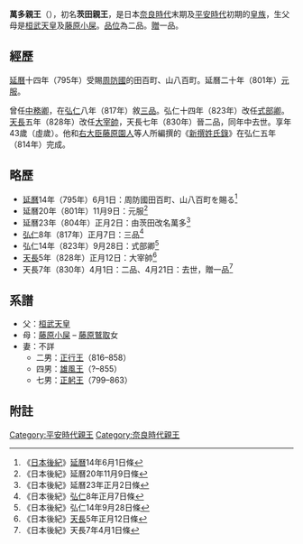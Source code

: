 {{東亞男性歷史人物
|名稱 =萬多親王
|身份 =日本[[親王_(東亞)|親王]]
|國家 =[[日本|大和王朝]]
|時代 =[[奈良時代|奈良時代]]末期、[[平安時代|平安時代]]初期
|姓 =（無）
|名 =萬多
|封爵 =二品[[親王|親王]]→一品親王
|出生日期 =[[延曆|延曆]]元年（788年）
|逝世日期 =[[天長|天長]]七年四月二十一（830年5月16日（42歲））
|父親 = [[桓武天皇|桓武天皇]]
|母親 = [[藤原小屎|藤原小屎]]
|異母兄弟 =[[平城天皇|平城天皇]]、[[嵯峨天皇|嵯峨天皇]]、[[淳和天皇|淳和天皇]]、[[伊予親王|伊予親王]]、[[葛原親王|葛原親王]]、[[佐味親王|佐味親王]]、[[賀陽親王|賀陽親王]]、[[大野親王|大野親王]]、[[葛井親王|葛井親王]]、[[仲野親王|仲野親王]]、[[明日香親王|明日香親王]]、[[坂本親王|坂本親王]]、[[太田親王|太田親王]]、[[長岡岡成|長岡岡成]]、[[良岑安世|良岑安世]]
|異母姊妹 =[[高志內親王|高志內親王]]、[[朝原內親王|朝原內親王]]、[[因幡內親王|因幡內親王]]、[[安濃內親王|安濃內親王]]、[[賀樂內親王|賀樂內親王]]、[[菅原內親王|菅原內親王]]、[[大宅內親王|大宅內親王]]、[[高津內親王|高津內親王]]、[[春日內親王|春日內親王]]、[[安勅內親王|安勅內親王]]、[[大井內親王|大井內親王]]、[[紀內親王|紀內親王]]、[[善原內親王|善原內親王]]、[[甘南美內親王|甘南美內親王]]、[[伊都內親王|伊都內親王]]、[[滋野內親王|滋野內親王]]、[[池上內親王|池上內親王]]、[[駿河內親王|駿河內親王]]、[[布勢內親王|布勢內親王]]
|子 =[[正躬王|正躬王]]、[[正行王|正行王]]、[[雄風王|雄風王]]、[[保世王|保世王]]、[[繼世王|繼世王]]、[[家世王|家世王]]、[[益世王|益世王]]、[[是世王|是世王]]、[[經世王|經世王]]、[[並世王|並世王]]、[[行世王|行世王]]
|經歷 =[[中務省|中務卿]]、[[式部省|式部卿]]、[[大宰帥|大宰帥]]
}}
{{Japanese|japanese=万多親王|kana=まんだしんのう|romaji=Manta shin nō}}
'''萬多親王'''（{{bd|788年||830年|5月16日}}），初名'''茨田親王'''，是日本[[奈良時代|奈良時代]]末期及[[平安時代|平安時代]]初期的[[皇族|皇族]]，生父母是[[桓武天皇|桓武天皇]]及[[藤原小屎|藤原小屎]]。[[品位|品位]]為二品。[[贈位|贈]]一品。

== 經歷 ==
[[延曆|延曆]]十四年（795年）受賜[[周防國|周防國]]的田百町、山八百町。延曆二十年（801年）[[元服|元服]]。

曾任[[中務省|中務卿]]，在[[弘仁|弘仁]]八年（817年）敘[[品位|三品]]。弘仁十四年（823年）改任[[式部省|式部卿]]。[[天長|天長]]五年（828年）改任[[大宰府|大宰帥]]，天長七年（830年）晉二品，同年中去世。享年43歲（虛歲）。他和[[右大臣|右大臣]][[藤原園人|藤原園人]]等人所編撰的《[[新撰姓氏錄|新撰姓氏錄]]》在弘仁五年（814年）完成。

== 略歷 ==
*[[延曆|延曆]]14年（795年）6月1日：周防國田百町、山八百町を賜る<ref>《[[日本後紀|日本後紀]]》[[延曆|延曆]]14年6月1日條</ref>
*延曆20年（801年）11月9日：元服<ref>《日本後紀》延曆20年11月9日條</ref>
*延曆23年（804年）正月2日：由茨田改名萬多<ref>《日本後紀》延曆23年正月2日條</ref>
*[[弘仁|弘仁]]8年（817年）正月7日：三品<ref>《日本後紀》[[弘仁|弘仁]]8年正月7日條</ref>
*弘仁14年（823年）9月28日：式部卿<ref>《日本後紀》弘仁14年9月28日條</ref>
*[[天長|天長]]5年（828年）正月12日：大宰帥<ref>《日本後紀》[[天長|天長]]5年正月12日條</ref>
*天長7年（830年）4月1日：二品、4月21日：去世，贈一品<ref>《日本後紀》天長7年4月1日條</ref>

== 系譜 ==
*父：[[桓武天皇|桓武天皇]]
*母：[[藤原小屎|藤原小屎]] – [[藤原鷲取|藤原鷲取]]女
*妻：不詳
**二男：[[正行王|正行王]]（816–858）
**四男：[[雄風王|雄風王]]（?–855）
**七男：[[正躬王|正躬王]]（799–863）

{{皇室平安初期}}

== 附註 ==
{{reflist}}

[[Category:平安時代親王|Category:平安時代親王]]
[[Category:奈良時代親王|Category:奈良時代親王]]